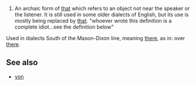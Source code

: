 #An archaic form of [[that]] which refers to an object not near the speaker or the listener.   It is still used in some older dialects of English, but its use is mostly being replaced by [[that]]. "whoever wrote this definition is a complete idiot...see the definition below"

Used in dialects South of the Mason-Dixon line, meaning [[there]], as in: over [[there]]. 

==See also==
*[[yon]]